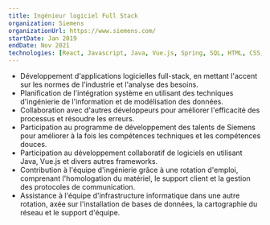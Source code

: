 ```yaml
---
title: Ingénieur logiciel Full Stack
organization: Siemens
organizationUrl: https://www.siemens.com/
startDate: Jan 2019
endDate: Nov 2021
technologies: [React, Javascript, Java, Vue.js, Spring, SQL, HTML, CSS, Jira]
---
```


- Développement d'applications logicielles full-stack, en mettant l'accent sur les normes de l'industrie et l'analyse des besoins.
- Planification de l'intégration système en utilisant des techniques d'ingénierie de l'information et de modélisation des données.
- Collaboration avec d'autres développeurs pour améliorer l'efficacité des processus et résoudre les erreurs.
- Participation au programme de développement des talents de Siemens pour améliorer à la fois les compétences techniques et les compétences douces.
- Participation au développement collaboratif de logiciels en utilisant Java, Vue.js et divers autres frameworks.
- Contribution à l'équipe d'ingénierie grâce à une rotation d'emploi, comprenant l'homologation du matériel, le support client et la gestion des protocoles de communication.
- Assistance à l'équipe d'infrastructure informatique dans une autre rotation, axée sur l'installation de bases de données, la cartographie du réseau et le support d'équipe.

